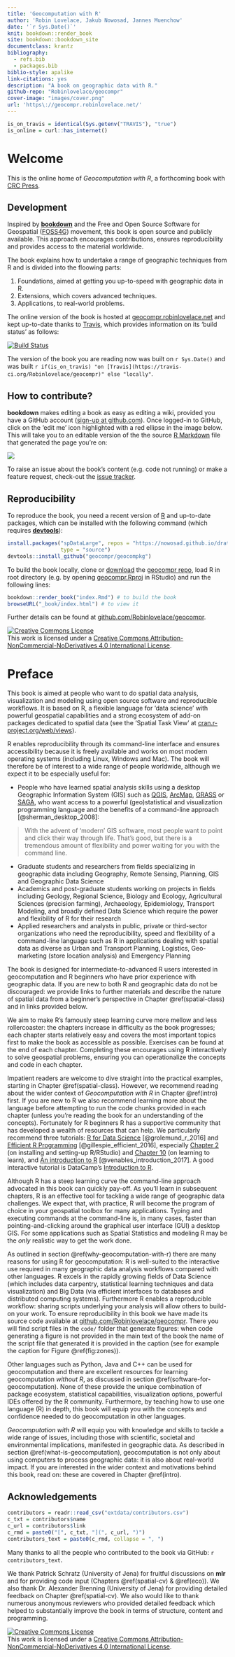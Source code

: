 ```yaml
--- 
title: 'Geocomputation with R'
author: 'Robin Lovelace, Jakub Nowosad, Jannes Muenchow'
date: '`r Sys.Date()`'
knit: bookdown::render_book
site: bookdown::bookdown_site
documentclass: krantz
bibliography:
  - refs.bib
  - packages.bib
biblio-style: apalike
link-citations: yes
description: "A book on geographic data with R."
github-repo: "Robinlovelace/geocompr"
cover-image: "images/cover.png"
url: 'https\://geocompr.robinlovelace.net/'
---
```


```r
is_on_travis = identical(Sys.getenv("TRAVIS"), "true")
is_online = curl::has_internet()
```

# Welcome {-}

This is the online home of *Geocomputation with R*, a forthcoming book with [CRC Press](https://www.crcpress.com/Chapman--HallCRC-The-R-Series/book-series/CRCTHERSER).

## Development {-}

Inspired by [**bookdown**](https://github.com/rstudio/bookdown) and the Free and Open Source Software for Geospatial ([FOSS4G](http://foss4g.org/)) movement, this book is open source and publicly available.
This approach encourages contributions, ensures reproducibility and provides access to the material worldwide.

The book explains how to undertake a range of geographic techniques from R and is divided into the floowing parts:

1. Foundations, aimed at getting you up-to-speed with geographic data in R.
2. Extensions, which covers advanced techniques.
3. Applications, to real-world problems.

The online version of the book is hosted at [geocompr.robinlovelace.net](https://geocompr.robinlovelace.net) and kept up-to-date thanks to [Travis](https://travis-ci.org/Robinlovelace/geocompr), which provides information on its 'build status' as follows:

[![Build Status](https://travis-ci.org/Robinlovelace/geocompr.svg?branch=master)](https://travis-ci.org/Robinlovelace/geocompr)

The version of the book you are reading now was built on `r Sys.Date()` and was built `r if(is_on_travis) "on [Travis](https://travis-ci.org/Robinlovelace/geocompr)" else "locally"`.

## How to contribute? {-}

**bookdown** makes editing a book as easy as editing a wiki, provided you have a GitHub account ([sign-up at github.com](https://github.com/)).
Once logged-in to GitHub, click on the 'edit me' icon highlighted with a red ellipse in the image below.
This will take you to an editable version of the the source [R Markdown](http://rmarkdown.rstudio.com/) file that generated the page you're on:

[![](figures/editme.png)](https://github.com/Robinlovelace/geocompr/edit/master/index.Rmd)

To raise an issue about the book's content (e.g. code not running) or make a feature request, check-out the [issue tracker](https://github.com/Robinlovelace/geocompr/issues).

## Reproducibility {-}

To reproduce the book, you need a recent version of [R](https://cran.r-project.org/) and up-to-date packages, which can be installed with the following command (which requires [**devtools**](https://github.com/hadley/devtools)):

```r
install.packages("spDataLarge", repos = "https://nowosad.github.io/drat/",
                 type = "source")
devtools::install_github("geocompr/geocompkg")
```

To build the book locally, clone or [download](https://github.com/Robinlovelace/geocompr/archive/master.zip) the [geocompr repo](https://github.com/Robinlovelace/geocompr/), load R in root directory (e.g. by opening [geocompr.Rproj](https://github.com/Robinlovelace/geocompr/blob/master/geocompr.Rproj) in RStudio) and run the following lines:

```r
bookdown::render_book("index.Rmd") # to build the book
browseURL("_book/index.html") # to view it
```

Further details can be found at [github.com/Robinlovelace/geocompr](https://github.com/Robinlovelace/geocompr#geocomputation-with-r).

<a rel="license" href="http://creativecommons.org/licenses/by-nc-nd/4.0/"><img alt="Creative Commons License" style="border-width:0" src="https://i.creativecommons.org/l/by-nc-nd/4.0/88x31.png" /></a><br />This work is licensed under a <a rel="license" href="http://creativecommons.org/licenses/by-nc-nd/4.0/">Creative Commons Attribution-NonCommercial-NoDerivatives 4.0 International License</a>.

<!-- suggested content on if you find the book useful but this intro is already quite long (RL)-->
<!-- If you find the book useful, please support it by: -->

<!-- - Recommending, citing or linking-to it -->
<!-- - 'Starring' the Github repository -->
<!-- - Reviewing it, e.g. on Amazon or Goodreads -->
<!-- - Buying a copy -->

# Preface {-}

This book is aimed at people who want to do spatial data analysis, visualization and modeling using open source software and reproducible workflows.
It is based on R, a flexible language for 'data science' with powerful geospatial capabilities and a strong ecosystem of add-on packages dedicated to spatial data (see the 'Spatial Task View' at [cran.r-project.org/web/views](https://cran.r-project.org/web/views/Spatial.html)).

R enables reproducibility through its command-line interface and ensures accessibility because it is freely available and works on most modern operating systems (including Linux, Windows and Mac).
The book will therefore be of interest to a wide range of people worldwide, although we expect it to be especially useful for:

- People who have learned spatial analysis skills using a desktop Geographic Information System (GIS) such as [QGIS](http://qgis.org/en/site/), [ArcMap](http://desktop.arcgis.com/en/arcmap/), [GRASS](https://grass.osgeo.org/) or [SAGA](http://www.saga-gis.org/en/index.html), who want access to a powerful (geo)statistical and visualization programming language and the benefits of a command-line approach [@sherman_desktop_2008]:

> With the advent of 'modern' GIS software, most people want to point and click their way through life. That’s good, but there is a tremendous amount of flexibility and power waiting for you with the command line.

- Graduate students and researchers from fields specializing in geographic data including Geography, Remote Sensing, Planning, GIS and Geographic Data Science
- Academics and post-graduate students working on projects in fields including Geology, Regional Science, Biology and Ecology, Agricultural Sciences (precision farming), Archaeology, Epidemiology, Transport Modeling, and broadly defined Data Science which require the power and flexibility of R for their research <!-- please add further fields-->
- Applied researchers and analysts in public, private or third-sector organizations who need the reproducibility, speed and flexibility of a command-line language such as R in applications dealing with spatial data as diverse as Urban and Transport Planning, Logistics, Geo-marketing (store location analysis) and Emergency Planning <!-- please add further examples-->

The book is designed for intermediate-to-advanced R users interested in geocomputation and R beginners who have prior experience with geographic data.
If you are new to both R and geographic data do not be discouraged: we provide links to further materials and describe the nature of spatial data from a beginner's perspective in Chapter \@ref(spatial-class) and in links provided below.

We aim to make R's famously steep learning curve more mellow and less rollercoaster:
the chapters increase in difficulty as the book progresses; each chapter starts relatively easy and covers the most important topics first to make the book as accessible as possible.
Exercises can be found at the end of each chapter.
Completing these encourages using R interactively to solve geospatial problems, ensuring you can operationalize the concepts and code in each chapter.

Impatient readers are welcome to dive straight into the practical examples, starting in Chapter \@ref(spatial-class).
However, we recommend reading about the wider context of *Geocomputation with R* in Chapter \@ref(intro) first.
If you are new to R we also recommend learning more about the language before attempting to run the code chunks provided in each chapter (unless you're reading the book for an understanding of the concepts).
Fortunately for R beginners R has a supportive community that has developed a wealth of resources that can help.
We particularly recommend three tutorials:  [R for Data Science](http://r4ds.had.co.nz/) [@grolemund_r_2016] and [Efficient R Programming](https://csgillespie.github.io/efficientR/) [@gillespie_efficient_2016], especially [Chapter 2](https://csgillespie.github.io/efficientR/set-up.html#r-version) (on installing and setting-up R/RStudio) and [Chapter 10](https://csgillespie.github.io/efficientR/learning.html) (on learning to learn), and  [An introduction to R](http://colinfay.me/intro-to-r/) [@venables_introduction_2017].
A good interactive tutorial is DataCamp's [Introduction to R](https://www.datacamp.com/courses/free-introduction-to-r).
<!-- and tutorials created with [**learnr**](https://rstudio.github.io/learnr/examples.html). -->

Although R has a steep learning curve the command-line approach advocated in this book can quickly pay-off.
<!-- within a few months for most people, including programming novices. -->
As you'll learn in subsequent chapters, R is an effective tool for tackling a wide range of geographic data challenges.
We expect that, with practice, R will become the program of choice in your geospatial toolbox for many applications.
Typing and executing commands at the command-line is, in many cases, faster than pointing-and-clicking around the graphical user interface (GUI) a desktop GIS.
For some applications such as Spatial Statistics and modeling R may be the *only* realistic way to get the work done.

As outlined in section \@ref(why-geocomputation-with-r) there are many reasons for using R for geocomputation:
R is well-suited to the interactive use required in many geographic data analysis workflows compared with other languages.
R excels in the rapidly growing fields of Data Science (which includes data carpentry, statistical learning techniques and data visualization) and Big Data (via efficient interfaces to databases and distributed computing systems).
Furthermore R enables a reproducible workflow: sharing scripts underlying your analysis will allow others to build-on your work.
To ensure reproducibility in this book we have made its source code available at [github.com/Robinlovelace/geocompr](https://github.com/Robinlovelace/geocompr#geocomputation-with-r).
There you will find script files in the `code/` folder that generate figures:
when code generating a figure is not provided in the main text of the book the name of the script file that generated it is provided in the caption (see for example the caption for Figure \@ref(fig:zones)).

Other languages such as Python, Java and C++ can be used for geocomputation  and there are excellent resources for learning geocomputation *without R*, as discussed in section \@ref(software-for-geocomputation).
None of these provide the unique combination of package ecosystem, statistical capabilities, visualization options, powerful IDEs offered by the R community.
Furthermore, by teaching how to use one language (R) in depth, this book will equip you with the concepts and confidence needed to do geocomputation in other languages.

*Geocomputation with R* will equip you with knowledge and skills to tackle a wide range of issues, including those with scientific, societal and environmental implications, manifested in geographic data.
As described in section \@ref(what-is-geocomputation), geocomputation is not only about using computers to process geographic data:
it is also about real-world impact.
If you are interested in the wider context and motivations behind this book, read on:
these are covered in Chapter \@ref(intro).

<!-- to think about, not sure if needed but then this would be a good place to point out why our book might have advantages over other books. Compare with:
- Bivand, R., Pebesma, E., Gomez-Rubio, V. (2013): Applied spatial data analysis with R.
- Blangiardo, M. & Cameletti, M. (2015): Spatial and spatio-temporal Bayesian models with R - INLA.
- Brunsdon, C. & Comber, L. (2015): An introduction to R for spatial analysis and mapping.
- Dorman, M. (2014): Learning R for geospatial analysis.
- Hijmans, R. (2016): Spatial data analysis and modeling with R.  http://rspatial.org/intr/index.html (haven't read it but might be more suitable for beginners, however, it does not consider sf; additionally, it provides more code than text, and hence, probably less explanations than our book) 
- Quiang, S. (2016): Environmental and Ecological Statistics with R (not really a competitor, I have ordered a copy, this book is really about modeling, and I would rather prefer the Zuur et al. books over it)
- Wegmann, M., Leutner, B., Dech, S. (2016): Remote Sensing and GIS for ecologists: Using Open Source Software.
- Zuur, A., Ieno, E., Saveliev, A. (2017): Beginner's guide to spatial, temporal and spatial-temporal ecological data analysis with R-INLA.

Put the competing books into categories, e.g., introduction to spatial analysis (Brundsdon, Dorman, Hijmans), advanced spatial analysis (Bivand), topical spatial analysis (Quiang, Wegmann),  (mainly) spatial modeling (Bivand, Blangiardo, Hijmans, Quiang, Zuur).
Point out where our book fits in and which gap it is filling -> somewhere between advanced (but not that hard) and spatial modeling with a broad range of topics (not just one like ecology).
We try to address a broad audience with an interest in spatial data, and how things can be **get done**, not just theoretically but in an applied way.
On the other hand, we embed the shown methods into the bigger field of GIScience, provide context and refer to further literature for the interested reader.

-->

## Acknowledgements {-}

```r
contributors = readr::read_csv("extdata/contributors.csv")
c_txt = contributors$name
c_url = contributors$link
c_rmd = paste0("[", c_txt, "](", c_url, ")")
contributors_text = paste0(c_rmd, collapse = ", ")
```

Many thanks to all the people who contributed to the book via GitHub: `r contributors_text`.


We thank Patrick Schratz (University of Jena) for fruitful discussions on **mlr** and for providing code input (Chapters \@ref(spatial-cv) & \@ref(eco)).
We also thank Dr. Alexander Brenning (University of Jena) for providing detailed feedback on Chapter \@ref(spatial-cv).
We also would like to thank numerous anonymous reviewers who provided detailed feedback which helped to substantially improve the book in terms of structure, content and programming.

<!-- add list of people who helped with this book -->

<a rel="license" href="http://creativecommons.org/licenses/by-nc-nd/4.0/"><img alt="Creative Commons License" style="border-width:0" src="https://i.creativecommons.org/l/by-nc-nd/4.0/88x31.png" /></a><br />This work is licensed under a <a rel="license" href="http://creativecommons.org/licenses/by-nc-nd/4.0/">Creative Commons Attribution-NonCommercial-NoDerivatives 4.0 International License</a>.
